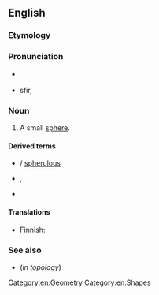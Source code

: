 ==English==

===Etymology===
{{suffix|en|sphere|ule}}

===Pronunciation===
* {{a|RP}} {{IPA|en|/sfɪəɹuːl/}}
* {{a|US}} sfîr, {{IPA|en|/sfɪɹjuːl/}}

===Noun===
{{wikipedia|Martian spherules}}
{{en-noun}}

# A small [[sphere]].

====Derived terms====
* {{l|en|spherular}} / [[spherulous]]
* {{l|en|sphaerolite}}, {{l|en|spherolithe}}
* {{l|en|Martian spherule}}

====Translations====
{{trans-top|small sphere}}
* Finnish: {{t|fi|pallonen}}
{{trans-mid}}
{{trans-bottom}}

===See also===
* {{l|en|ball}} (''in topology'')

[[Category:en:Geometry]]
[[Category:en:Shapes]]